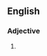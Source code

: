{{also|warts and all}}
==English==

===Adjective===
{{en-adj|head=[[wart]]s[[-]][[and]][[-]][[all]]|-}}

# {{alternative form of|en|warts and all}}